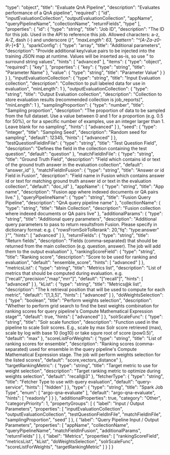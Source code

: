   "type": "object",
  "title": "Evaluate QnA Pipeline",
  "description": "Evaluates performance of a QnA pipeline",
  "required": [
    "id",
    "inputEvaluationCollection",
    "outputEvaluationCollection",
    "appName",
    "queryPipelineName",
    "collectionName",
    "returnFields",
    "type"
  ],
  "properties": {
    "id": {
      "type": "string",
      "title": "Job ID",
      "description": "The ID for this job. Used in the API to reference this job. Allowed characters: a-z, A-Z, dash (-) and underscore (_)",
      "maxLength": 63,
      "pattern": "^[A-Za-z0-9_\\-]+$"
    },
    "sparkConfig": {
      "type": "array",
      "title": "Additional parameters",
      "description": "Provide additional key/value pairs to be injected into the training JSON map at runtime. Values will be inserted as-is, so use \" to surround string values",
      "hints": [
        "advanced"
      ],
      "items": {
        "type": "object",
        "required": [
          "key"
        ],
        "properties": {
          "key": {
            "type": "string",
            "title": "Parameter Name"
          },
          "value": {
            "type": "string",
            "title": "Parameter Value"
          }
        }
      }
    },
    "inputEvaluationCollection": {
      "type": "string",
      "title": "Input Evaluation collection",
      "description": "Collection to pull labeled data for use in evaluation",
      "minLength": 1
    },
    "outputEvaluationCollection": {
      "type": "string",
      "title": "Output Evaluation collection",
      "description": "Collection to store evaluation results (recommended collection is job_reports)",
      "minLength": 1
    },
    "samplingProportion": {
      "type": "number",
      "title": "Sampling proportion",
      "description": "The proportion of data to be sampled from the full dataset. Use a value between 0 and 1 for a proportion (e.g. 0.5 for 50%), or for a specific number of examples, use an integer larger than 1. Leave blank for no sampling",
      "hints": [
        "advanced"
      ]
    },
    "seed": {
      "type": "integer",
      "title": "Sampling Seed",
      "description": "Random seed for sampling",
      "default": 12345,
      "hints": [
        "advanced"
      ]
    },
    "testQuestionFieldInFile": {
      "type": "string",
      "title": "Test Question Field",
      "description": "Defines the field in the collection containing the test question",
      "default": "question"
    },
    "matchFieldInFile": {
      "type": "string",
      "title": "Ground Truth Field",
      "description": "Field which contains id or text of the ground truth answer in the evaluation collection",
      "default": "answer_id"
    },
    "matchFieldInFusion": {
      "type": "string",
      "title": "Answer or id Field in Fusion",
      "description": "Field name in Fusion which contains answer id or text for matching ground truth answer id or text in the evaluation collection",
      "default": "doc_id"
    },
    "appName": {
      "type": "string",
      "title": "App name",
      "description": "Fusion app where indexed documents or QA pairs live."
    },
    "queryPipelineName": {
      "type": "string",
      "title": "Fusion Query Pipeline",
      "description": "QnA query pipeline name"
    },
    "collectionName": {
      "type": "string",
      "title": "Main Collection",
      "description": "Fusion collection where indexed documents or QA pairs live"
    },
    "additionalParams": {
      "type": "string",
      "title": "Additional query parameters",
      "description": "Additional query parameters to pass to return resultsfrom Fusion. Please specify in dictionary format: e.g. { \"rowsFromSolrToRerank\": 20,\"fq\": \"type:answer\" }\"",
      "hints": [
        "advanced"
      ]
    },
    "returnFields": {
      "type": "string",
      "title": "Return fields",
      "description": "Fields (comma-separated) that should be returned from the main collection (e.g. question, answer). The job will add them to the output evaluation"
    },
    "rankingScoreField": {
      "type": "string",
      "title": "Ranking score",
      "description": "Score to be used for ranking and evaluation",
      "default": "ensemble_score",
      "hints": [
        "advanced"
      ]
    },
    "metricsList": {
      "type": "string",
      "title": "Metrics list",
      "description": "List of metrics that should be computed during evaluation. e.g.[\"recall\",\"precision\",\"map\",\"mrr\"]",
      "default": "[\"recall\"]",
      "hints": [
        "advanced"
      ]
    },
    "kList": {
      "type": "string",
      "title": "Metrics@k list",
      "description": "The k retrieval position that will be used to compute for each metric",
      "default": "[1,3,5]",
      "hints": [
        "advanced"
      ]
    },
    "doWeightsSelection": {
      "type": "boolean",
      "title": "Perform weights selection",
      "description": "Whether to perform grid search to find the best weights combination for ranking scores for query pipeline's Compute Mathematical Expression stage\"",
      "default": true,
      "hints": [
        "advanced"
      ]
    },
    "solrScaleFunc": {
      "type": "string",
      "title": "Solr scale function",
      "description": "Function used in the pipeline to scale Solr scores. E.g., scale by max Solr score retrieved (max), scale by log with base 10 (log10) or take squre root of score (pow0.5)",
      "default": "max"
    },
    "scoreListForWeights": {
      "type": "string",
      "title": "List of ranking scores for ensemble",
      "description": "Ranking scores (comma-separated) used for ensemble in the query pipeline's Compute Mathematical Expression stage. The job will perform weights selection for the listed scores",
      "default": "score,vectors_distance"
    },
    "targetRankingMetric": {
      "type": "string",
      "title": "Target metric to use for weight selection",
      "description": "Target ranking metric to optimize during weights selection",
      "default": "recall@3"
    },
    "fetcherType": {
      "type": "string",
      "title": "Fetcher Type to use with query evaluation",
      "default": "query-service",
      "hints": [
        "hidden"
      ]
    },
    "type": {
      "type": "string",
      "title": "Spark Job Type",
      "enum": [
        "argo-qna-evaluate"
      ],
      "default": "argo-qna-evaluate",
      "hints": [
        "readonly"
      ]
    }
  },
  "additionalProperties": true,
  "category": "Other",
  "categoryPriority": 1,
  "propertyGroups": [
    {
      "label": "Input / Output Parameters",
      "properties": [
        "inputEvaluationCollection",
        "outputEvaluationCollection",
        "testQuestionFieldInFile",
        "matchFieldInFile",
        "samplingProportion",
        "seed"
      ]
    },
    {
      "label": "Query Pipeline Input / Output Parameters",
      "properties": [
        "appName",
        "collectionName",
        "queryPipelineName",
        "matchFieldInFusion",
        "additionalParams",
        "returnFields"
      ]
    },
    {
      "label": "Metrics",
      "properties": [
        "rankingScoreField",
        "metricsList",
        "kList",
        "doWeightsSelection",
        "solrScaleFunc",
        "scoreListForWeights",
        "targetRankingMetric"
      ]
    }
  ]
}
